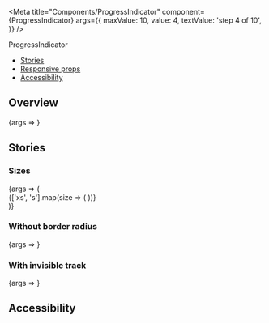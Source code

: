 
<Meta
  title="Components/ProgressIndicator"
  component={ProgressIndicator}
  args={{
    maxValue: 10,
    value: 4,
    textValue: 'step 4 of 10',
  }}
/>

<PageHeader>ProgressIndicator</PageHeader>

- [Stories](#stories)
- [Responsive props](#responsive-props)
- [Accessibility](#accessibility)

## Overview

<Canvas>
  <Story name="Default">{args => <ProgressIndicator {...args} />}</Story>
</Canvas>

<ArgsTable story="Default" />

## Stories

### Sizes

<Canvas>
  <Story name="Sizes">
    {args => (
      <div>
        {['xs', 's'].map(size => (
          <StoryVariant label={`size - ${size}`} key={size}>
            <ProgressIndicator {...args} size={size} />
          </StoryVariant>
        ))}
      </div>
    )}
  </Story>
</Canvas>

### Without border radius

<Canvas>
  <Story name="Without border radius" args={{noBorderRadius: true}}>
    {args => <ProgressIndicator {...args} />}
  </Story>
</Canvas>

### With invisible track

<Canvas>
  <Story name="With invisible track" args={{invisibleTrack: true}}>
    {args => <ProgressIndicator {...args} />}
  </Story>
</Canvas>

## Accessibility

<ProgressIndicatorA11y />
